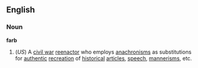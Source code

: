 ==English==
===Noun===
'''farb'''
#(''US'') A [[civil war]] [[reenactor]] who employs [[anachronism]]s as substitutions for [[authentic]] [[recreation]] of [[historical]] [[article]]s, [[speech]], [[mannerism]]s, etc.